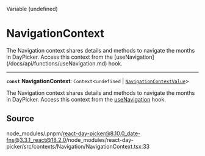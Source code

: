 <SectionTitle>Variable (undefined)</SectionTitle>

# NavigationContext

<Description>
  The Navigation context shares details and methods to navigate the months in
  DayPicker. Access this context from the
  [useNavigation](/docs/api/functions/useNavigation.md) hook.
</Description>

---

<a id="undefined" name="undefined"></a>

<SignatureMemberIdentifier>**`const`** **NavigationContext**: `Context`\<`undefined` \| [`NavigationContextValue`](/docs/api/interfaces/NavigationContextValue.md)\></SignatureMemberIdentifier>

The Navigation context shares details and methods to navigate the months in DayPicker.
Access this context from the [useNavigation](/docs/api/functions/useNavigation.md) hook.

## Source

node_modules/.pnpm/react-day-picker@8.10.0_date-fns@3.3.1_react@18.2.0/node_modules/react-day-picker/src/contexts/Navigation/NavigationContext.tsx:33
